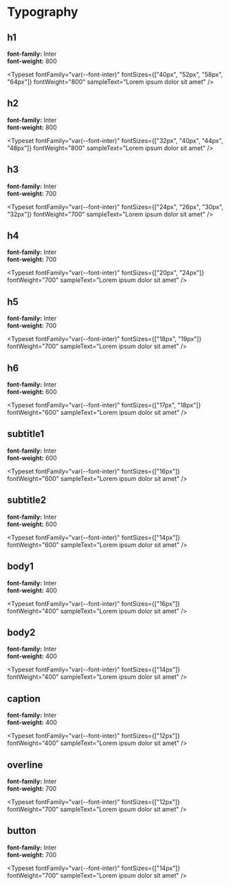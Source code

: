 
<Meta title="System/Typography" />

# Typography

## h1

**font-family:** Inter  
**font-weight:** 800

<Typeset
  fontFamily="var(--font-inter)"
  fontSizes={["40px", "52px", "58px", "64px"]}
  fontWeight="800"
  sampleText="Lorem ipsum dolor sit amet"
/>

## h2

**font-family:** Inter  
**font-weight:** 800

<Typeset
  fontFamily="var(--font-inter)"
  fontSizes={["32px", "40px", "44px", "48px"]}
  fontWeight="800"
  sampleText="Lorem ipsum dolor sit amet"
/>

## h3

**font-family:** Inter  
**font-weight:** 700

<Typeset
  fontFamily="var(--font-inter)"
  fontSizes={["24px", "26px", "30px", "32px"]}
  fontWeight="700"
  sampleText="Lorem ipsum dolor sit amet"
/>

## h4

**font-family:** Inter  
**font-weight:** 700

<Typeset
  fontFamily="var(--font-inter)"
  fontSizes={["20px", "24px"]}
  fontWeight="700"
  sampleText="Lorem ipsum dolor sit amet"
/>

## h5

**font-family:** Inter  
**font-weight:** 700

<Typeset
  fontFamily="var(--font-inter)"
  fontSizes={["18px", "19px"]}
  fontWeight="700"
  sampleText="Lorem ipsum dolor sit amet"
/>

## h6

**font-family:** Inter  
**font-weight:** 600

<Typeset
  fontFamily="var(--font-inter)"
  fontSizes={["17px", "18px"]}
  fontWeight="600"
  sampleText="Lorem ipsum dolor sit amet"
/>

## subtitle1

**font-family:** Inter  
**font-weight:** 600

<Typeset
  fontFamily="var(--font-inter)"
  fontSizes={["16px"]}
  fontWeight="600"
  sampleText="Lorem ipsum dolor sit amet"
/>

## subtitle2

**font-family:** Inter  
**font-weight:** 600

<Typeset
  fontFamily="var(--font-inter)"
  fontSizes={["14px"]}
  fontWeight="600"
  sampleText="Lorem ipsum dolor sit amet"
/>

## body1

**font-family:** Inter  
**font-weight:** 400

<Typeset
  fontFamily="var(--font-inter)"
  fontSizes={["16px"]}
  fontWeight="400"
  sampleText="Lorem ipsum dolor sit amet"
/>

## body2

**font-family:** Inter  
**font-weight:** 400

<Typeset
  fontFamily="var(--font-inter)"
  fontSizes={["14px"]}
  fontWeight="400"
  sampleText="Lorem ipsum dolor sit amet"
/>

## caption

**font-family:** Inter  
**font-weight:** 400

<Typeset
  fontFamily="var(--font-inter)"
  fontSizes={["12px"]}
  fontWeight="400"
  sampleText="Lorem ipsum dolor sit amet"
/>

## overline

**font-family:** Inter  
**font-weight:** 700

<Typeset
  fontFamily="var(--font-inter)"
  fontSizes={["12px"]}
  fontWeight="700"
  sampleText="Lorem ipsum dolor sit amet"
/>

## button

**font-family:** Inter  
**font-weight:** 700

<Typeset
  fontFamily="var(--font-inter)"
  fontSizes={["14px"]}
  fontWeight="700"
  sampleText="Lorem ipsum dolor sit amet"
/>
